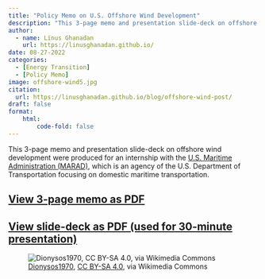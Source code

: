 ```yaml
---
title: "Policy Memo on U.S. Offshore Wind Development"
description: "This 3-page memo and presentation slide-deck on offshore wind development were produced for an internship with MARAD, which is an agency of the USDOT focusing on domestic maritime transportation."
author: 
  - name: Linus Ghanadan
    url: https://linusghanadan.github.io/
date: 08-27-2022
categories:
  - [Energy Transition]
  - [Policy Memo]
image: offshore-wind5.jpg
citation:
  url: https://linusghanadan.github.io/blog/offshore-wind-post/
draft: false
format:
    html:
        code-fold: false
---
```


This 3-page memo and presentation slide-deck on offshore wind development were produced for an internship with the [U.S. Maritime Administration (MARAD)](https://www.maritime.dot.gov/), which is an agency of the U.S. Department of Transportation focusing on domestic maritime transportation.

## [View 3-page memo as PDF](offshore-wind-memo.pdf)

## [View slide-deck as PDF (used for 30-minute presentation)](offshore-wind-presentation.pdf)

![[Dionysos1970](https://commons.wikimedia.org/wiki/File:Windpark_3449.jpg), [CC BY-SA 4.0](https://creativecommons.org/licenses/by-sa/4.0/deed.en), via Wikimedia Commons](offshore-wind5.jpg)
